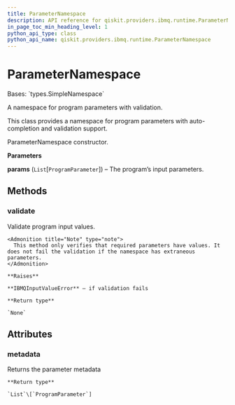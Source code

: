 ```yaml
---
title: ParameterNamespace
description: API reference for qiskit.providers.ibmq.runtime.ParameterNamespace
in_page_toc_min_heading_level: 1
python_api_type: class
python_api_name: qiskit.providers.ibmq.runtime.ParameterNamespace
---
```


# ParameterNamespace

<Class id="qiskit.providers.ibmq.runtime.ParameterNamespace" isDedicatedPage={true} github="https://github.com/qiskit/qiskit-ibmq-provider/tree/stable/0.16/qiskit/providers/ibmq/runtime/runtime_program.py" signature="ParameterNamespace(params)" modifiers="class">
  Bases: `types.SimpleNamespace`

  A namespace for program parameters with validation.

  This class provides a namespace for program parameters with auto-completion and validation support.

  ParameterNamespace constructor.

  **Parameters**

  **params** (`List`\[`ProgramParameter`]) – The program’s input parameters.

  ## Methods

  <span id="qiskit-providers-ibmq-runtime-parameternamespace-validate" />

  ### validate

  <Function id="qiskit.providers.ibmq.runtime.ParameterNamespace.validate" signature="ParameterNamespace.validate()">
    Validate program input values.

    <Admonition title="Note" type="note">
      This method only verifies that required parameters have values. It does not fail the validation if the namespace has extraneous parameters.
    </Admonition>

    **Raises**

    **IBMQInputValueError** – if validation fails

    **Return type**

    `None`
  </Function>

  ## Attributes

  ### metadata

  <Attribute id="qiskit.providers.ibmq.runtime.ParameterNamespace.metadata">
    Returns the parameter metadata

    **Return type**

    `List`\[`ProgramParameter`]
  </Attribute>
</Class>

